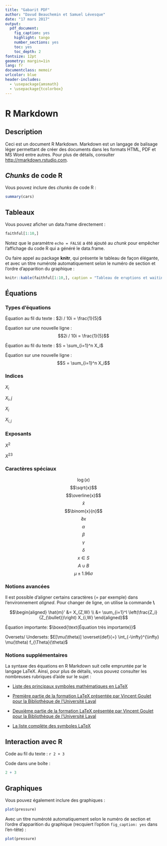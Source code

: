 ```yaml
---
title: "Gabarit PDF"
author: "Davud Beauchemin et Samuel Lévesque"
date: "17 mars 2017"
output:
  pdf_document:
    fig_caption: yes
    highlight: tango
    number_sections: yes
    toc: yes
    toc_depth: 2
fontsize: 12pt
geometry: margin=1in
lang: fr
documentclass: memoir
urlcolor: blue
header-includes:
  - \usepackage{amsmath}
  - \usepackage{tcolorbox}
---
```


# R Markdown

## Description

Ceci est un document R Markdown. Markdown est un langage de balisage léger permettant de créer des documents dans les formats HTML, PDF et MS Word entre autres. Pour plus de détails, consulter <http://rmarkdown.rstudio.com>.

## _Chunks_ de code R

Vous pouvez inclure des _chunks_ de code R :

```r
summary(cars)
```

## Tableaux

Vous pouvez aficher un data.frame directement :

```r
faithful[1:10,]
```

Notez que le paramètre `echo = FALSE` a été ajouté au _chunk_ pour empêcher l'affichage du code R qui a généré le data.frame.

Ou faire appel au package **knitr**, qui présente le tableau de façon élégante, et avec un titre numéroté automatiquement selon le numéro de section et l'ordre d'apparition du graphique :

```r
knitr::kable(faithful[1:10,], caption = "Tableau de eruptions et waiting")
```


## Équations

### Types d'équations

Équation au fil du texte : $2i / 10i = \frac{1}{5}$

Équation sur une nouvelle ligne : $$2i / 10i = \frac{1}{5}$$

Équation au fil du texte : $S = \sum_{i=1}^n X_i$

Équation sur une nouvelle ligne : $$S = \sum_{i=1}^n X_i$$

### Indices

$X_i$

$X_i,j$

$X_{i}$

$X_{i,j}$

### Exposants

$X^2$

${X^2}^3$

### Caractères spéciaux

$$\log{(x)}$$
$$\sqrt{x}$$
$$\overline{x}$$
$$\hat{x}$$
$$\binom{x}{n}$$
$$\partial{x}$$
$$\alpha$$
$$\beta$$
$$\gamma$$
$$\delta$$
$$x \in S$$
$$A \cup B$$
$$\mu \pm 1.96 \sigma$$

### Notions avancées

Il est possible d'aligner certains caractères (= par exemple) dans l'environnement *aligned*. Pour changer de ligne, on utilise la commande **\\**


$$\begin{aligned}
\hat{m}' &= X_{Z,W} \\
&= \sum_{i=1}^I \left(\frac{Z_i}{Z_{\bullet}}\right) X_{i,W}
\end{aligned}$$

Équation importante: $\boxed{\text{Équation très importante}}$

Oversets/ Undersets: $E[\mu(\theta)] \overset{def}{=} \int_{-\infty}^{\infty} \mu(\theta) f_{\Theta}(\theta)$

### Notions supplémentaires

La syntaxe des équations en R Markdown suit celle empruntée par le langage LaTeX. Ainsi, pour plus de détails, vous pouvez consulter les nombreuses rubriques d'aide sur le sujet  :

- [Liste des principaux symboles mathématiques en LaTeX](http://web.ift.uib.no/Teori/KURS/WRK/TeX/symALL.html)

- [Première partie de la formation LaTeX présentée par Vincent Goulet pour la Bibliothèque de l’Université Laval](http://ctan.math.ca/tex-archive/info/formation-latex-ul/formation_latex_UL-partie_1.pdf)

- [Deuxième partie de la formation LaTeX présentée par Vincent Goulet pour la Bibliothèque de l’Université Laval](http://ctan.mirror.rafal.ca/info/formation-latex-ul/formation_latex_UL-partie_2.pdf)

- [La liste complète des symboles LaTeX](http://mirror.its.dal.ca/ctan/info/symbols/comprehensive/symbols-letter.pdf)

## Interaction avec R

Code au fil du texte : `r 2 + 3`

Code dans une boîte : 
```r
2 + 3
```


## Graphiques

Vous pouvez également inclure des graphiques :

```r
plot(pressure)
```

Avec un titre numéroté automatiquement selon le numéro de section et l'ordre d'apparition du graphique (recquiert l'option `fig_caption: yes` dans l'en-tête) :

```r
plot(pressure)
```